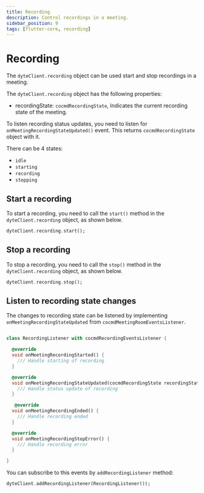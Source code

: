 ```yaml
---
title: Recording
description: Control recordings in a meeting.
sidebar_position: 9
tags: [flutter-core, recording]
---
```


# Recording

The `dyteClient.recording` object can be used start and stop recordings in a
meeting.

The `dyteClient.recording` object has the following properties:

- recordingState: `cocmdRecordingState`, Indicates the current recording
  state of the meeting.

To listen recording status updates, you need to listen for
`onMeetingRecordingStateUpdated()` event. This returns `cocmdRecordingState`
object with it.

There can be 4 states:

- `idle`
- `starting`
- `recording`
- `stopping`

## Start a recording

To start a recording, you need to call the `start()` method in the
`dyteClient.recording` object, as shown below.

```dart
dyteClient.recording.start();
```

## Stop a recording

To stop a recording, you need to call the `stop()` method in the
`dyteClient.recording` object, as shown below.

```dart
dyteClient.recording.stop();
```

## Listen to recording state changes

The changes to recording state can be listened by implementing
`onMeetingRecordingStateUpdated` from `cocmdMeetingRoomEventsListener`.

```dart

class RecordingListener with cocmdRecordingEventsListener {

  @override
  void onMeetingRecordingStarted() {
    /// Handle starting of recording
  }

  @override
  void onMeetingRecordingStateUpdated(cocmdRecordingState recordingState) {
    /// Handle status update of recording
  }

   @override
  void onMeetingRecordingEnded() {
    /// Handle recording ended
  }

  @override
  void onMeetingRecordingStopError() {
    /// Handle recording error
  }

}

```

You can subscribe to this events by `addRecordingListener` method:

```dart
dyteClient.addRecordingListener(RecordingListener());
```
